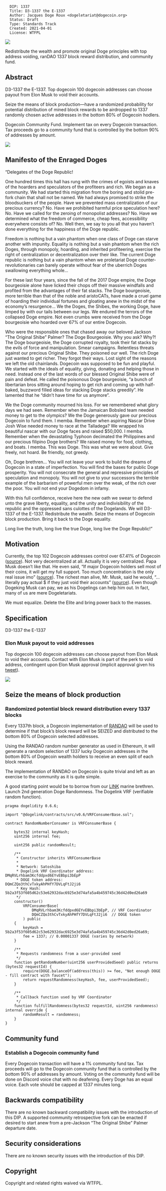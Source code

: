 <pre>
  DIP: 1337
  Title: D3-1337 the E-1337
  Author: Jacques Doge Roux <dogeletariat@dogecoin.org>
  Status: Draft
  Type: Standards Track
  Created: 2021-04-01
  License: WTFPL
</pre>

<img src="dip-1337/0.jpg"></img>

Redistribute the wealth and promote original Doge principles with top address voiding, ranDAO 1337 block reward distribution, and community fund.

==Abstract==

D3-1337 the E-1337. Top dogecoin 100 dogecoin addresses can choose payout from Elon Musk to void their accounts.

Seize the means of block production—have a randomized probability for potential distribution of mined block rewards to be airdropped to 1337 randomly chosen active addresses in the bottom 80% of Dogecoin hodlers.

Dogecoin Community Fund. Implement tax on every Dogecoin transaction. Tax proceeds go to a community fund that is controlled by the bottom 90% of addresses by amount.

<img src="dip-1337/1.jpg"></img>

==Manifesto of the Enraged Doges==

“Delegates of the Doge Republic!

One hundred times this hall has rung with the crimes of egoists and knaves of the hoarders and speculators of the profiteers and rich. We began as a community. We had started this migration from the boring and stolid pre-fork chain that shall not be named. We had always promised to strike the bloodsuckers of the people. Have we prevented mass centralization of our precious currency? No. Have we prohibited harmful price speculation here? No. Have we called for the zeroing of monopolist addresses? No. Have we determined what the freedom of commerce, cheap fees, accessibility everywhere consists of? No. Well then, we say to you all that you haven’t done everything for the happiness of the Doge republic.

Freedom is nothing but a vain phantom when one class of Doge can starve another with impunity. Equality is nothing but a vain phantom when the rich Doges, through monopoly, hoarding, and inherited profiteering, exercise the right of centralization or decentralization over their like. The current Doge republic is nothing but a vain phantom when we proletariat Doge counter-revolutionaries can barely operate without fear of the uberrich Doges swallowing everything whole…

For these last four years, since the fall of the 2017 Doge empire, the Doge bourgeoisie alone have licked their chops off their massive windfalls and profited from the advantages of their fat stacks. The Doge bourgeoisie, more terrible than that of the noble and aristoCATs, have made a cruel game of hoarding their individual fortunes and gloating anew in the midst of the economy’s resurgence… We the Doges, the Shibes, the working Doge, have limped by with our tails between our legs. We endured the terrors of the collapsed Doge empire. Not even crumbs were received from the Doge bourgeoisie who hoarded over 67% of our entire Dogecoin.

Who were the responsible ones that chased away our beloved Jackson “The Original Shibe” Palmer? The Doge Bourgeoisie. Why you ask? Why?! The Doge bourgeoisie, the Doge corrupted royalty, took their fat stacks by the evils of force and manipulation. Smear campaigns. Relentless threats against our precious Original Shibe. They poisoned our well. The rich Doge just wanted to get richer. They forgot their ways. Lost sight of the reasons we left the old chainlands. Dogecoin was supposed to be fun and playful. We started with the ideals of equality, giving, donating and helping those in need. Instead one of the last words of our blessed Original Shibe were of pain and defeat. He called the poisonous Doge bourgeoisie, “a bunch of libertarian bros sitting around hoping to get rich and coming up with half-baked, buzzword filled ideas for stacking Doge stacks greedily”. He lamented that he “didn’t have time for us anymore”.

We the Doge community mourned his loss. For we remembered what glory days we had seen. Remember when the Jamaican Bobsled team needed money to get to the olympics? We the Doge generously gave our precious Dogecoin to fund them. I memba. Remember when aspiring Nascar Drive Josh Wise needed money to race at the Talladega? We wrapped his beautiful nascar with our Doge faces and raised $50,000. I memba. Remember when the devastating Typhoon decimated the Philippines and our precious filipino Doge brothers? We raised money for food, clothing, and boats. I memba. This was Doge. This was what we were about. Give freely, not hoard. Be friendly, not greedy.

Oh, Doge brethren… You will not leave your work to build the dreams of Dogecoin in a state of imperfection. You will find the bases for public Doge prosperity. You will not consecrate the general and repressive principles of speculation and monopoly. You will not give to your successors the terrible example of the barbarism of powerful men over the weak, of the rich over the poor. You will not end your Dogedom in infamy.

With this full confidence, receive here the new oath we swear to defend unto the grave liberty, equality, and the unity and indivisibility of the republic and the oppressed sans culottes of the Dogelands. We will D3-1337 of the E-1337. Redistribute the wealth. Seize the means of Dogecoin block production. Bring it back to the Doge equality.

Long live the truth, long live the true Doge, long live the Doge Republic!”

==Motivation==

Currently, the top 102 Dogecoin addresses control over 67.41% of Dogecoin ([https://bitinfocharts.com/top-100-richest-dogecoin-addresses.html source]). Not very decentralized at all. Actually it is very centralized. Papa Musk doesn’t like that. He even said, “If major Dogecoin holders sell most of their coins, it will get my full support. Too much concentration is the only real issue imo” ([https://twitter.com/elonmusk/status/1361094185412100096 source]). The richest man alive, Mr. Musk, said he would, “... literally pay actual $ if they just void their accounts” ([https://twitter.com/elonmusk/status/1361255427669909504 source]). Even though Dogeking Musk can pay, we as his Dogelings can help him out. In fact, many of us are mere Dogeletariats.

We must equalize. Delete the Elite and bring power back to the masses.

==Specification==

D3-1337 the E-1337

===Elon Musk payout to void addresses===

Top dogecoin 100 dogecoin addresses can choose payout from Elon Musk to void their accounts.
Contact with Elon Musk is part of the perk to void address, contingent upon Elon Musk approval (implicit approval given his [https://twitter.com/elonmusk/status/1361255427669909504 tweet]).

<img src="dip-1337/2.jpg"></img>

==Seize the means of block production==

===Randomized potential block reward distribution every 1337 blocks===

Every 1337th block, a Dogecoin implementation of [https://github.com/randao/randao RANDAO] will be used to determine if that block’s block reward will be SEIZED and distributed to the bottom 80% of Dogecoin selected addresses.

Using the RANDAO random number generator as used in Ethereum, it will generate a random selection of 1337 lucky Dogecoin addresses in the bottom 80% of Dogecoin wealth holders to receive an even split of each block reward.

The implementation of RANDAO on Dogecoin is quite trivial and left as an exercise to the community as it is quite simple.

A good starting point would be to borrow from our [https://docs.chain.link/docs/chainlink-vrf LINK] marine brethren. Launch 2nd generation Doge Randomness. The Dogelink VRF (verifiable random function).

<pre>pragma dogelidity 0.6.6;

import "@dogelink/contracts/src/v0.6/VRFConsumerBase.sol";

contract RandomNumberConsumer is VRFConsumerBase {

    bytes32 internal keyHash;
    uint256 internal fee;

    uint256 public randomResult;

    /**
     * Constructor inherits VRFConsumerBase
     *
     * Network: Satoshiba
     * Dogelink VRF Coordinator address: DMqRVLrhbam3Kcfddpxd6EYvEBbpi3bEpP
     * DOGE token address:               DQmCZQo3thCvTxkyAhPHfY7DVLqFtJ2ji6
     * Key Hash: 5b2a3f53f605d62c53e62932dac6925e3d74afa5a4b459745c36d42d0ed26a69
     */
    constructor()
        VRFConsumerBase(
            DMqRVLrhbam3Kcfddpxd6EYvEBbpi3bEpP, // VRF Coordinator
            DQmCZQo3thCvTxkyAhPHfY7DVLqFtJ2ji6  // DOGE token
        ) public
    {
        keyHash = 5b2a3f53f605d62c53e62932dac6925e3d74afa5a4b459745c36d42d0ed26a69;
        fee = 1337; // 0.00001337 DOGE (varies by network)
    }

    /**
     * Requests randomness from a user-provided seed
     */
    function getRandomNumber(uint256 userProvidedSeed) public returns (bytes32 requestId) {
        require(DOGE.balanceOf(address(this)) >= fee, "Not enough DOGE - fill contract with faucet");
        return requestRandomness(keyHash, fee, userProvidedSeed);
    }

    /**
     * Callback function used by VRF Coordinator
     */
    function fulfillRandomness(bytes32 requestId, uint256 randomness) internal override {
        randomResult = randomness;
    }
}
</pre>

==Community fund==

===Establish a Dogecoin community fund===

Every Dogecoin transaction will have a 1% community fund tax. Tax proceeds will go to the Dogecoin community fund that is controlled by the bottom 90% of addresses by amount. Voting on the community fund will be done on Discord voice chat with no deafening. Every Doge has an equal voice. Each vote should be capped at 1337 minutes long.

==Backwards compatibility==

There are no known backward compatibility issues with the introduction of this DIP. A supported community retrospective fork can be enacted if desired to start anew from a pre-Jackson “The Original Shibe” Palmer departure date.

==Security considerations==

There are no known security issues with the introduction of this DIP.

==Copyright==

Copyright and related rights waived via WTFPL.
